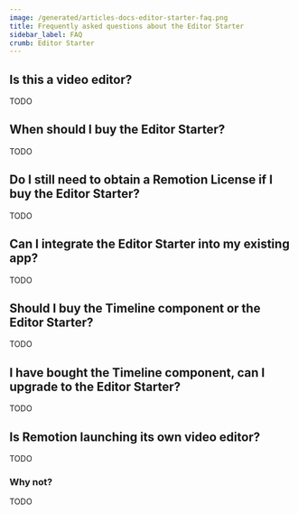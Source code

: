 ```yaml
---
image: /generated/articles-docs-editor-starter-faq.png
title: Frequently asked questions about the Editor Starter
sidebar_label: FAQ
crumb: Editor Starter
---
```


## Is this a video editor?

TODO

## When should I buy the Editor Starter?

TODO

## Do I still need to obtain a Remotion License if I buy the Editor Starter?

TODO

## Can I integrate the Editor Starter into my existing app?

TODO

## Should I buy the Timeline component or the Editor Starter?

TODO

## I have bought the Timeline component, can I upgrade to the Editor Starter?

TODO

## Is Remotion launching its own video editor?

TODO

### Why not?

TODO
